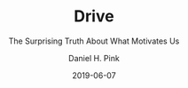 ---
title: "Drive"
subtitle: "The Surprising Truth About What Motivates Us"
author: 'Daniel H. Pink'
date: 2019-06-07
tags: ['Book']
excerpt: "Drive shows us what motivates us at work and at home. Although the message of the book is very interesting and I fully agree, what I like most about this book, doesn't even have anything to do with its message. This was the first book I read that sparked my interest in reading. I read a book once in a while, but they never made me read more. This book awoke something in me, as I never stopped reading ever since. I gathered a tremendous amount of knowledge and I definitely wouldn't be the man I am today, without this book."
cover: 'drive.jpg'
links:
  amazon: "https://www.amazon.nl/gp/product/B004P1JDJO/ref=as_li_tl?ie=UTF8&camp=247&creative=1211&creativeASIN=B004P1JDJO&linkCode=as2&tag=joeplaa-21&linkId=25e9f7e1ff3afee4283fc7309540df0f"
  goodreads: '9411146-drive'
  kobo: "drive-the-surprising-truth-about-what-motivates-us"
id:
  asin: 'B004P1JDJO'
  isbn: '9781847677693'
published: true
---